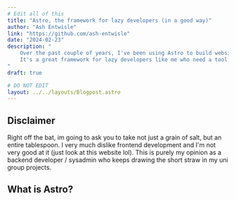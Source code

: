 ```yaml
---
# Edit all of this
title: "Astro, the framework for lazy developers (in a good way)"
author: "Ash Entwisle"
link: "https://github.com/ash-entwisle"
date: "2024-02-23"
description: "
    Over the past couple of years, I've been using Astro to build websites, both static and dynamic. 
    It's a great framework for lazy developers like me who need a tool that just works.
"
draft: true

# DO NOT EDIT
layout: ../../layouts/Blogpost.astro
---
```


## Disclaimer

Right off the bat, im going to ask you to take not just a grain of salt, but an entire tablespoon. 
I very much dislike frontend development and I'm not very good at it (just look at this website lol). 
This is purely my opinion as a backend developer / sysadmin who keeps drawing the short straw in my uni group projects. 

## What is Astro?

